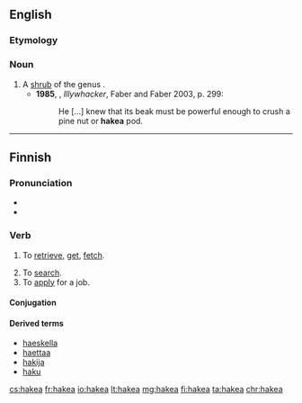 ==English==
{{rfi}}
{{pedia}}
===Etymology===
{{rfe}}

===Noun===
{{en-noun}}

# A [[shrub]] of the genus {{taxlink|Hakea|genus}}.
#*'''1985''', {{w|Peter Carey}}, ''Illywhacker'', Faber and Faber 2003, p. 299:
#*:He […] knew that its beak must be powerful enough to crush a pine nut or '''hakea''' pod.


----

==Finnish==

===Pronunciation===
* {{IPA|[ˈhɑke̞.ɑˣ]|lang=fi}}
* {{hyphenation|ha|ke|a}}

===Verb===
{{fi-verb}}

# {{context|transitive|lang=fi}} To [[retrieve]], [[get]], [[fetch]].
# To [[search]].
# To [[apply]] for a job.

====Conjugation====
{{fi-conj-laskea|ha|k}}

====Derived terms====
* [[haeskella]]
* [[haettaa]]
* [[hakija]]
* [[haku]]

[[cs:hakea]]
[[fr:hakea]]
[[io:hakea]]
[[lt:hakea]]
[[mg:hakea]]
[[fi:hakea]]
[[ta:hakea]]
[[chr:hakea]]
